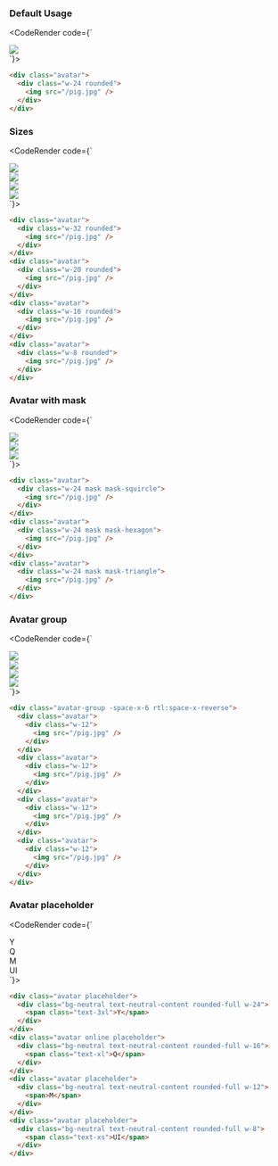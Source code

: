  
 ### Default Usage

<CodeRender code={`<div class="avatar">
  <div class="w-24 rounded">
    <img src="/pig.jpg" />
  </div>
</div>`}></CodeRender>

```html
<div class="avatar">
  <div class="w-24 rounded">
    <img src="/pig.jpg" />
  </div>
</div>
```

### Sizes

<CodeRender code={`<div class="avatar">
  <div class="w-32 rounded">
    <img src="/pig.jpg" />
  </div>
</div>
<div class="avatar">
  <div class="w-20 rounded">
    <img src="/pig.jpg" />
  </div>
</div>
<div class="avatar">
  <div class="w-16 rounded">
    <img src="/pig.jpg" />
  </div>
</div>
<div class="avatar">
  <div class="w-8 rounded">
    <img src="/pig.jpg" />
  </div>
</div>`}></CodeRender>

```html
<div class="avatar">
  <div class="w-32 rounded">
    <img src="/pig.jpg" />
  </div>
</div>
<div class="avatar">
  <div class="w-20 rounded">
    <img src="/pig.jpg" />
  </div>
</div>
<div class="avatar">
  <div class="w-16 rounded">
    <img src="/pig.jpg" />
  </div>
</div>
<div class="avatar">
  <div class="w-8 rounded">
    <img src="/pig.jpg" />
  </div>
</div>
```

### Avatar with mask

<CodeRender code={`<div class="avatar">
  <div class="w-24 mask mask-squircle">
    <img src="/pig.jpg" />
  </div>
</div>
<div class="avatar">
  <div class="w-24 mask mask-hexagon">
    <img src="/pig.jpg" />
  </div>
</div>
<div class="avatar">
  <div class="w-24 mask mask-triangle">
    <img src="/pig.jpg" />
  </div>
</div>
`}></CodeRender>

```html
<div class="avatar">
  <div class="w-24 mask mask-squircle">
    <img src="/pig.jpg" />
  </div>
</div>
<div class="avatar">
  <div class="w-24 mask mask-hexagon">
    <img src="/pig.jpg" />
  </div>
</div>
<div class="avatar">
  <div class="w-24 mask mask-triangle">
    <img src="/pig.jpg" />
  </div>
</div>
```



### Avatar group

<CodeRender code={`<div class="avatar-group -space-x-6 rtl:space-x-reverse">
  <div class="avatar">
    <div class="w-12">
      <img src="/pig.jpg" />
    </div>
  </div>
  <div class="avatar">
    <div class="w-12">
      <img src="/pig.jpg" />
    </div>
  </div>
  <div class="avatar">
    <div class="w-12">
      <img src="/pig.jpg" />
    </div>
  </div>
  <div class="avatar">
    <div class="w-12">
      <img src="/pig.jpg" />
    </div>
  </div>
</div>`}></CodeRender>

```html
<div class="avatar-group -space-x-6 rtl:space-x-reverse">
  <div class="avatar">
    <div class="w-12">
      <img src="/pig.jpg" />
    </div>
  </div>
  <div class="avatar">
    <div class="w-12">
      <img src="/pig.jpg" />
    </div>
  </div>
  <div class="avatar">
    <div class="w-12">
      <img src="/pig.jpg" />
    </div>
  </div>
  <div class="avatar">
    <div class="w-12">
      <img src="/pig.jpg" />
    </div>
  </div>
</div>
```

### Avatar placeholder

<CodeRender code={`<div class="avatar placeholder">
  <div class="bg-neutral text-neutral-content rounded-full w-24">
    <span class="text-3xl">Y</span>
  </div>
</div> 
<div class="avatar online placeholder">
  <div class="bg-neutral text-neutral-content rounded-full w-16">
    <span class="text-xl">Q</span>
  </div>
</div> 
<div class="avatar placeholder">
  <div class="bg-neutral text-neutral-content rounded-full w-12">
    <span>M</span>
  </div>
</div> 
<div class="avatar placeholder">
  <div class="bg-neutral text-neutral-content rounded-full w-8">
    <span class="text-xs">UI</span>
  </div>
</div>`}></CodeRender>

```html
<div class="avatar placeholder">
  <div class="bg-neutral text-neutral-content rounded-full w-24">
    <span class="text-3xl">Y</span>
  </div>
</div> 
<div class="avatar online placeholder">
  <div class="bg-neutral text-neutral-content rounded-full w-16">
    <span class="text-xl">Q</span>
  </div>
</div> 
<div class="avatar placeholder">
  <div class="bg-neutral text-neutral-content rounded-full w-12">
    <span>M</span>
  </div>
</div> 
<div class="avatar placeholder">
  <div class="bg-neutral text-neutral-content rounded-full w-8">
    <span class="text-xs">UI</span>
  </div>
</div>
```